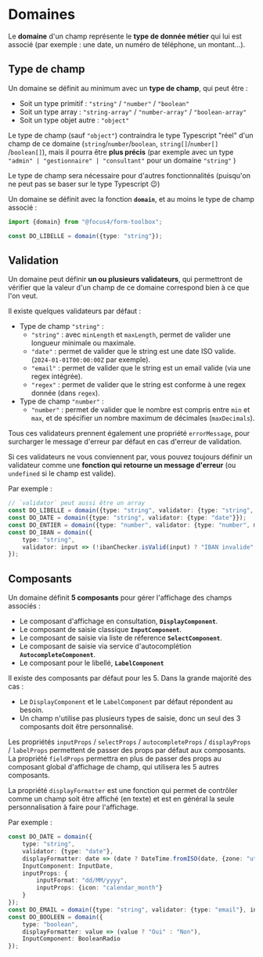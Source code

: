 
<Meta title="Modèle métier/Domaines" />

# Domaines

Le **domaine** d'un champ représente le **type de donnée métier** qui lui est associé (par exemple : une date, un numéro de téléphone, un montant...).

## Type de champ

Un domaine se définit au minimum avec un **type de champ**, qui peut être :

-   Soit un type primitif : `"string"` / `"number"` / `"boolean"`
-   Soit un type array : `"string-array"` / `"number-array"` / `"boolean-array"`
-   Soit un type objet autre : `"object"`

Le type de champ (sauf `"object"`) contraindra le type Typescript "réel" d'un champ de ce domaine (`string`/`number`/`boolean`, `string[]`/`number[]`
/`boolean[]`), mais il pourra être **plus précis** (par exemple avec un type `"admin" | "gestionnaire" | "consultant"` pour un domaine `"string"` )

Le type de champ sera nécessaire pour d'autres fonctionnalités (puisqu'on ne peut pas se baser sur le type Typescript 😉)

Un domaine se définit avec la fonction **`domain`**, et au moins le type de champ associé :

```ts
import {domain} from "@focus4/form-toolbox";

const DO_LIBELLE = domain({type: "string"});
```

## Validation

Un domaine peut définir **un ou plusieurs validateurs**, qui permettront de vérifier que la valeur d'un champ de ce domaine correspond bien à ce que l'on veut.

Il existe quelques validateurs par défaut :

-   Type de champ `"string"` :
    -   `"string"` : avec `minLength` et `maxLength`, permet de valider une longueur minimale ou maximale.
    -   `"date"` : permet de valider que le string est une date ISO valide. (`2024-01-01T00:00:00Z` par exemple).
    -   `"email"` : permet de valider que le string est un email valide (via une regex intégrée).
    -   `"regex"` : permet de valider que le string est conforme à une regex donnée (dans `regex`).
-   Type de champ `"number"` :
    -   `"number"` : permet de valider que le nombre est compris entre `min` et `max`, et de spécifier un nombre maximum de décimales (`maxDecimals`).

Tous ces validateurs prennent également une propriété `errorMessage`, pour surcharger le message d'erreur par défaut en cas d'erreur de validation.

Si ces validateurs ne vous conviennent par, vous pouvez toujours définir un validateur comme une **fonction qui retourne un message d'erreur** (ou `undefined`
si le champ est valide).

Par exemple :

```ts
// `validator` peut aussi être un array
const DO_LIBELLE = domain({type: "string", validator: {type: "string", maxLength: 100}});
const DO_DATE = domain({type: "string", validator: {type: "date"}});
const DO_ENTIER = domain({type: "number", validator: {type: "number", maxDecimals: 0}});
const DO_IBAN = domain({
    type: "string",
    validator: input => (!ibanChecker.isValid(input) ? "IBAN invalide" : undefined)
});
```

## Composants

Un domaine définit **5 composants** pour gérer l'affichage des champs associés :

-   Le composant d'affichage en consultation, **`DisplayComponent`**.
-   Le composant de saisie classique **`InputComponent`**.
-   Le composant de saisie via liste de réference **`SelectComponent`**.
-   Le composant de saisie via service d'autocomplétion **`AutocompleteComponent`**.
-   Le composant pour le libellé, **`LabelComponent`**

Il existe des composants par défaut pour les 5. Dans la grande majorité des cas :

-   Le `DisplayComponent` et le `LabelComponent` par défaut répondent au besoin.
-   Un champ n'utilise pas plusieurs types de saisie, donc un seul des 3 composants doit être personnalisé.

Les propriétés `inputProps` / `selectProps` / `autocompleteProps` / `displayProps` / `labelProps` permettent de passer des props par défaut aux
composants. La propriété `fieldProps` permettra en plus de passer des props au composant global d'affichage de champ, qui utilisera les 5 autres
composants.

La propriété `displayFormatter` est une fonction qui permet de contrôler comme un champ soit être affiché (en texte) et est en général la seule
personnalisation à faire pour l'affichage.

Par exemple :

```ts
const DO_DATE = domain({
    type: "string",
    validator: {type: "date"},
    displayFormatter: date => (date ? DateTime.fromISO(date, {zone: "utc"}).toFormat("dd/MM/yyyy") : ""),
    InputComponent: InputDate,
    inputProps: {
        inputFormat: "dd/MM/yyyy",
        inputProps: {icon: "calendar_month"}
    }
});
const DO_EMAIL = domain({type: "string", validator: {type: "email"}, inputProps: {icon: "email"}});
const DO_BOOLEEN = domain({
    type: "boolean",
    displayFormatter: value => (value ? "Oui" : "Non"),
    InputComponent: BooleanRadio
});
```
